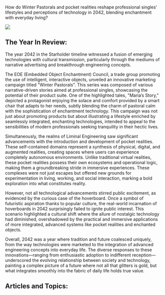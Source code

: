 How do Winter Pastorals and pocket realities reshape professional singles' lifestyles and perceptions of technology in 2042, blending enchantment with everyday living?

![](https://drbs5yklwtho3.cloudfront.net/images/1752609197499-wdwmiseed2l-image.jpg)

## The Year In Review:

The year 2042 in the Starholder timeline witnessed a fusion of emerging technologies with cultural transmission, particularly through the mediums of narrative advertising and breakthrough engineering concepts.

The EOE (Embedded Object Enchantment) Council, a trade group promoting the use of intelligent, interactive objects, unveiled an innovative marketing campaign titled "Winter Pastorals". This series was composed of various narrative-driven stories aimed at professional singles, showcasing the potential of their product suite. One of the highlighted tales, "Maria’s Story," depicted a protagonist enjoying the solace and comfort provided by a smart chair that adapts to her needs, subtly blending the charm of pastoral calm with the sophistication of enchantment technology. This campaign was not just about promoting products but about illustrating a lifestyle enriched by seamlessly integrated, enchanting technologies, intended to appeal to the sensibilities of modern professionals seeking tranquility in their hectic lives.

Simultaneously, the realms of Liminal Engineering saw significant advancements with the introduction and development of pocket realities. These self-contained domains represent a synthesis of physical, digital, and augmented realities, creating spaces where users can experience completely autonomous environments. Unlike traditional virtual realities, these pocket realities possess their own ecosystems and operational logic, making them a groundbreaking stride in immersive experiences. These complexes were not just escapes but offered new grounds for experimentation in living, working, and social interaction, marking a bold exploration into what constitutes reality.

However, not all technological advancements stirred public excitement, as evidenced by the curious case of the hoverboard. Once a symbol of futuristic aspiration thanks to popular culture, the real-world incarnation of hoverboards in 2042 surprisingly failed to ignite public interest. This scenario highlighted a cultural shift where the allure of nostalgic technology had diminished, overshadowed by the practical and immersive applications of more integrated, advanced systems like pocket realities and enchanted objects.

Overall, 2042 was a year where tradition and future coalesced uniquely, from the way technologies were marketed to the integration of advanced engineering concepts into everyday life. The diverse responses to these innovations—ranging from enthusiastic adoption to indifferent reception—underscored the evolving relationship between society and technology, painting a complex picture of a future where not all that glitters is gold, but what integrates smoothly into the fabric of daily life holds true value.

## Articles and Topics:
